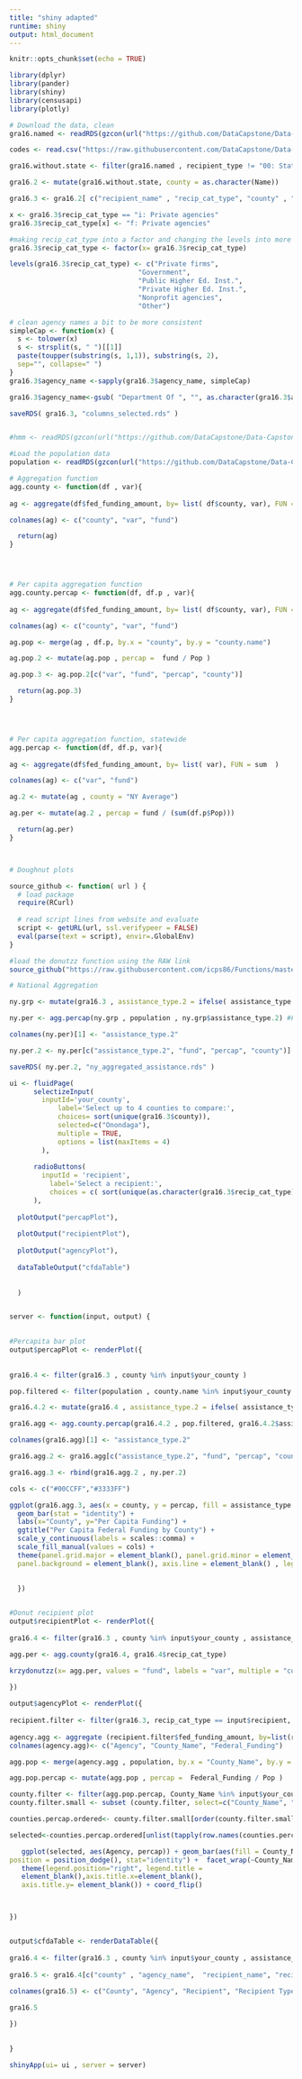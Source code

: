 ```yaml
---
title: "shiny adapted"
runtime: shiny
output: html_document
---
```


```r
knitr::opts_chunk$set(echo = TRUE)

library(dplyr)
library(pander)
library(shiny)
library(censusapi)
library(plotly)

```

```r
# Download the data, clean
gra16.named <- readRDS(gzcon(url("https://github.com/DataCapstone/Data-Capstone/blob/master/Raw-Data/NYgra16_counties_named.rds?raw=true")))

codes <- read.csv("https://raw.githubusercontent.com/DataCapstone/Data-Capstone/master/Raw-Data/countycodesNY.csv")

gra16.without.state <- filter(gra16.named , recipient_type != "00: State government")

gra16.2 <- mutate(gra16.without.state, county = as.character(Name))

gra16.3 <- gra16.2[ c("recipient_name" , "recip_cat_type", "county" , "recipient_type" , "fed_funding_amount" , "assistance_type" , "cfda_program_title" , "agency_name" ) ]

x <- gra16.3$recip_cat_type == "i: Private agencies"
gra16.3$recip_cat_type[x] <- "f: Private agencies"

#making recip_cat_type into a factor and changing the levels into more friendly ones
gra16.3$recip_cat_type <- factor(x= gra16.3$recip_cat_type)

levels(gra16.3$recip_cat_type) <- c("Private firms", 
                                "Government",
                                "Public Higher Ed. Inst.",
                                "Private Higher Ed. Inst.",
                                "Nonprofit agencies",
                                "Other")

# clean agency names a bit to be more consistent
simpleCap <- function(x) {
  s <- tolower(x) 
  s <- strsplit(s, " ")[[1]] 
  paste(toupper(substring(s, 1,1)), substring(s, 2), 
  sep="", collapse=" ")
} 
gra16.3$agency_name <-sapply(gra16.3$agency_name, simpleCap)

gra16.3$agency_name<-gsub( "Department Of ", "", as.character(gra16.3$agency_name), n)

saveRDS( gra16.3, "columns_selected.rds" )


#hmm <- readRDS(gzcon(url("https://github.com/DataCapstone/Data-Capstone/blob/master/Raw-Data/NYcensus.rds?raw=true")))
```

```r

#Load the population data
population <- readRDS(gzcon(url("https://github.com/DataCapstone/Data-Capstone/blob/master/Raw-Data/NYcensus.rds?raw=true"))) 

```

```r

# Aggregation function
agg.county <- function(df , var){
  
ag <- aggregate(df$fed_funding_amount, by= list( df$county, var), FUN = sum  )

colnames(ag) <- c("county", "var", "fund")

  return(ag)
}




# Per capita aggregation function
agg.county.percap <- function(df, df.p , var){
  
ag <- aggregate(df$fed_funding_amount, by= list( df$county, var), FUN = sum  )

colnames(ag) <- c("county", "var", "fund")

ag.pop <- merge(ag , df.p, by.x = "county", by.y = "county.name")

ag.pop.2 <- mutate(ag.pop , percap =  fund / Pop )

ag.pop.3 <- ag.pop.2[c("var", "fund", "percap", "county")]

  return(ag.pop.3)
}




# Per capita aggregation function, statewide
agg.percap <- function(df, df.p, var){
  
ag <- aggregate(df$fed_funding_amount, by= list( var), FUN = sum  )

colnames(ag) <- c("var", "fund")

ag.2 <- mutate(ag , county = "NY Average")

ag.per <- mutate(ag.2 , percap = fund / (sum(df.p$Pop)))

  return(ag.per)
}



# Doughnut plots

source_github <- function( url ) {
  # load package
  require(RCurl)
  
  # read script lines from website and evaluate
  script <- getURL(url, ssl.verifypeer = FALSE)
  eval(parse(text = script), envir=.GlobalEnv)
} 

#load the donutzz function using the RAW link
source_github("https://raw.githubusercontent.com/icps86/Functions/master/krzydonutzz")

```

```r

# National Aggregation

ny.grp <- mutate(gra16.3 , assistance_type.2 = ifelse( assistance_type == "04: Project grant", "Project Grants" , "Other Grants" ) )

ny.per <- agg.percap(ny.grp , population , ny.grp$assistance_type.2) #Function

colnames(ny.per)[1] <- "assistance_type.2"

ny.per.2 <- ny.per[c("assistance_type.2", "fund", "percap", "county")]

saveRDS( ny.per.2, "ny_aggregated_assistance.rds" )

```

```r

ui <- fluidPage(
      selectizeInput(
        inputId='your_county', 
            label='Select up to 4 counties to compare:', 
            choices= sort(unique(gra16.3$county)),
            selected=c("Onondaga"), 
            multiple = TRUE, 
            options = list(maxItems = 4)
        ),
      
      radioButtons(
        inputId = 'recipient',
          label='Select a recipient:',
          choices = c( sort(unique(as.character(gra16.3$recip_cat_type))))
      ),
  
  plotOutput("percapPlot"), 
  
  plotOutput("recipientPlot"),
  
  plotOutput("agencyPlot"),
  
  dataTableOutput("cfdaTable")
  
  
  ) 


server <- function(input, output) {
  

#Percapita bar plot  
output$percapPlot <- renderPlot({
    
    
gra16.4 <- filter(gra16.3 , county %in% input$your_county )

pop.filtered <- filter(population , county.name %in% input$your_county )

gra16.4.2 <- mutate(gra16.4 , assistance_type.2 = ifelse( assistance_type == "04: Project grant", "Project Grants" , "Other Grants" ) )

gra16.agg <- agg.county.percap(gra16.4.2 , pop.filtered, gra16.4.2$assistance_type.2) #Function

colnames(gra16.agg)[1] <- "assistance_type.2"

gra16.agg.2 <- gra16.agg[c("assistance_type.2", "fund", "percap", "county")]

gra16.agg.3 <- rbind(gra16.agg.2 , ny.per.2)

cols <- c("#00CCFF","#3333FF")

ggplot(gra16.agg.3, aes(x = county, y = percap, fill = assistance_type.2)) + 
  geom_bar(stat = "identity") + 
  labs(x="County", y="Per Capita Funding") +
  ggtitle("Per Capita Federal Funding by County") +
  scale_y_continuous(labels = scales::comma) + 
  scale_fill_manual(values = cols) +   
  theme(panel.grid.major = element_blank(), panel.grid.minor = element_blank(),
  panel.background = element_blank(), axis.line = element_blank() , legend.title = element_blank())
 

  })
  

#Donut recipient plot 
output$recipientPlot <- renderPlot({
  
gra16.4 <- filter(gra16.3 , county %in% input$your_county , assistance_type == "04: Project grant" , fed_funding_amount > 0) #just care about incoming funds for project grants

agg.per <- agg.county(gra16.4, gra16.4$recip_cat_type)

krzydonutzz(x= agg.per, values = "fund", labels = "var", multiple = "county", main = "Federal Project Grant Funding by Recipient", percent.cex = 3, columns = 4)
  
})

output$agencyPlot <- renderPlot({
  
recipient.filter <- filter(gra16.3, recip_cat_type == input$recipient, assistance_type == "04: Project grant" , fed_funding_amount > 0)
  
agency.agg <- aggregate (recipient.filter$fed_funding_amount, by=list(recipient.filter$agency_name, recipient.filter$county), FUN=sum, na.rm=TRUE)
colnames(agency.agg)<- c("Agency", "County_Name", "Federal_Funding")

agg.pop <- merge(agency.agg , population, by.x = "County_Name", by.y = "county.name", all.x=TRUE)

agg.pop.percap <- mutate(agg.pop , percap =  Federal_Funding / Pop )

county.filter <- filter(agg.pop.percap, County_Name %in% input$your_county)
county.filter.small <- subset (county.filter, select=c("County_Name", "Agency", "percap"))

counties.percap.ordered<- county.filter.small[order(county.filter.small$percap), ]

selected<-counties.percap.ordered[unlist(tapply(row.names(counties.percap.ordered), counties.percap.ordered$County_Name, tail, n = 3)), ] 

   ggplot(selected, aes(Agency, percap)) + geom_bar(aes(fill = County_Name), 
position = position_dodge(), stat="identity") +  facet_wrap(~County_Name, ncol = 4)+
   theme(legend.position="right", legend.title = 
   element_blank(),axis.title.x=element_blank(), 
   axis.title.y= element_blank()) + coord_flip()



})


output$cfdaTable <- renderDataTable({
  
gra16.4 <- filter(gra16.3 , county %in% input$your_county , assistance_type == "04: Project grant", fed_funding_amount > 0, recip_cat_type == input$recipient) 
  
gra16.5 <- gra16.4[c("county" , "agency_name",  "recipient_name", "recip_cat_type", "cfda_program_title", "fed_funding_amount")]
  
colnames(gra16.5) <- c("County", "Agency", "Recipient", "Recipient Type", "Program Title", "Funding Recieved")

gra16.5

})

 
} 

shinyApp(ui= ui , server = server)

```



